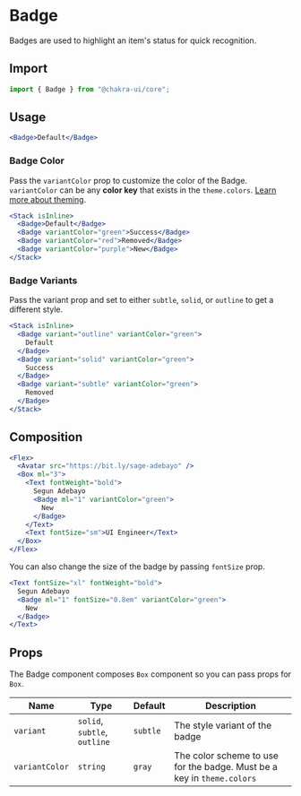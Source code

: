 # Badge

Badges are used to highlight an item's status for quick recognition.

## Import

```js
import { Badge } from "@chakra-ui/core";
```

## Usage

```jsx
<Badge>Default</Badge>
```

### Badge Color

Pass the `variantColor` prop to customize the color of the Badge. `variantColor`
can be any **color key** that exists in the `theme.colors`.
[Learn more about theming](/theme).

```jsx
<Stack isInline>
  <Badge>Default</Badge>
  <Badge variantColor="green">Success</Badge>
  <Badge variantColor="red">Removed</Badge>
  <Badge variantColor="purple">New</Badge>
</Stack>
```

### Badge Variants

Pass the variant prop and set to either `subtle`, `solid`, or `outline` to get a
different style.

```jsx
<Stack isInline>
  <Badge variant="outline" variantColor="green">
    Default
  </Badge>
  <Badge variant="solid" variantColor="green">
    Success
  </Badge>
  <Badge variant="subtle" variantColor="green">
    Removed
  </Badge>
</Stack>
```

## Composition

```jsx
<Flex>
  <Avatar src="https://bit.ly/sage-adebayo" />
  <Box ml="3">
    <Text fontWeight="bold">
      Segun Adebayo
      <Badge ml="1" variantColor="green">
        New
      </Badge>
    </Text>
    <Text fontSize="sm">UI Engineer</Text>
  </Box>
</Flex>
```

You can also change the size of the badge by passing `fontSize` prop.

```jsx
<Text fontSize="xl" fontWeight="bold">
  Segun Adebayo
  <Badge ml="1" fontSize="0.8em" variantColor="green">
    New
  </Badge>
</Text>
```

## Props

The Badge component composes `Box` component so you can pass props for `Box`.

| Name           | Type                         | Default  | Description                                                            |
| -------------- | ---------------------------- | -------- | ---------------------------------------------------------------------- |
| `variant`      | `solid`, `subtle`, `outline` | `subtle` | The style variant of the badge                                         |
| `variantColor` | `string`                     | `gray`   | The color scheme to use for the badge. Must be a key in `theme.colors` |
